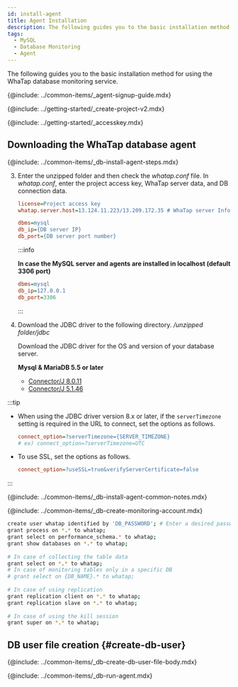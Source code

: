 ```yaml
---
id: install-agent
title: Agent Installation
description: The following guides you to the basic installation method for using the WhaTap database monitoring service.
tags:
  - MySQL
  - Database Monitoring
  - Agent
---
```



The following guides you to the basic installation method for using the WhaTap database monitoring service.

{@include: ../common-items/_agent-signup-guide.mdx}  

<Youtube ko='RhU3f3d7k1A' en='wQbXDKNdDfA' ja='wQbXDKNdDfA' />

{@include: ../getting-started/_create-project-v2.mdx}  

{@include: ../getting-started/_accesskey.mdx}

## Downloading the WhaTap database agent

{@include: ../common-items/_db-install-agent-steps.mdx} 

3.  Enter the unzipped folder and then check the _whatap.conf_ file. In _whatap.conf_, enter the project access key, WhaTap server data, and DB connection data.

    ```ini title='whatap.conf'
    license=Project access key
    whatap.server.host=13.124.11.223/13.209.172.35 # WhaTap server Info

    dbms=mysql
    db_ip={DB server IP}
    db_port={DB server port number}
    ```

    :::info

    **In case the MySQL server and agents are installed in localhost (default 3306 port)**

    ```ini title='whatap.conf'
    dbms=mysql
    db_ip=127.0.0.1
    db_port=3306
    ```

    :::

4.  Download the JDBC driver to the following directory. _/unzipped folder/jdbc_

    Download the JDBC driver for the OS and version of your database server.

    **Mysql & MariaDB 5.5 or later**

    -   [Connector/J 8.0.11](https://dev.mysql.com/downloads/connector/j/)
    -   [Connector/J 5.1.46](https://dev.mysql.com/downloads/connector/j/5.1.html)

:::tip

-   When using the JDBC driver version 8.x or later, if the `serverTimezone` setting is required in the URL to connect, set the options as follows.

    ```ini title='whatap.conf'
    connect_option=?serverTimezone={SERVER_TIMEZONE}
    # ex) connect_option=?serverTimezone=UTC
    ```

-   To use SSL, set the options as follows.

    ```ini title='whatap.conf'
    connect_option=?useSSL=true&verifyServerCertificate=false
    ```

:::

<!-- 공통 Notes-->

{@include: ../common-items/_db-install-agent-common-notes.mdx}

<!-- 모니터링용 계정 생성-->

{@include: ../common-items/_db-create-monitoring-account.mdx}

<!-- MySQL-->

```bash showLineNumbers
create user whatap identified by 'DB_PASSWORD'; # Enter a desired password.
grant process on *.* to whatap;
grant select on performance_schema.* to whatap;
grant show databases on *.* to whatap;
 
# In case of collecting the table data
grant select on *.* to whatap;
# In case of monitoring tables only in a specific DB
# grant select on {DB_NAME}.* to whatap;
 
# In case of using replication
grant replication client on *.* to whatap;
grant replication slave on *.* to whatap;
 
# In case of using the kill session
grant super on *.* to whatap;
```

## DB user file creation {#create-db-user}

<DBuserDesc name='default'/>

{@include: ../common-items/_db-create-db-user-file-body.mdx} 

<!--## 에이전트 실행-->

{@include: ../common-items/_db-run-agent.mdx}
